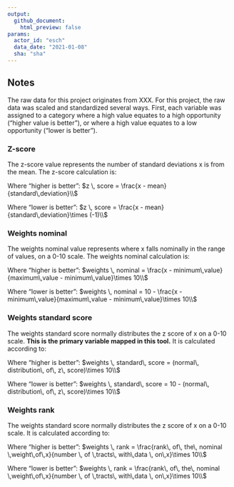 ```yaml
---
output: 
  github_document:
    html_preview: false
params: 
  actor_id: "esch" 
  data_date: "2021-01-08"
  sha: "sha"
---
```


\br
\br
\br
\br


## Notes

The raw data for this project originates from XXX. For this project, the raw data was scaled and standardized several ways. First, each variable was assigned to a category where a high value equates to a high opportunity ("higher value is better"), or where a high value equates to a low opportunity ("lower is better"). 
<br>

### Z-score
The z-score value represents the number of standard deviations x is from the mean. The z-score calculation is:

Where "higher is better": $z \, score = \frac{x - mean}{standard\,deviation}\\$

Where "lower is better": $z \, score = \frac{x - mean}{standard\,deviation}\times (-1)\\$


### Weights nominal
The weights nominal value represents where x falls nominally in the range of values, on a 0-10 scale. The weights nominal calculation is: 

Where "higher is better": $weights \, nominal = \frac{x - minimum\,value}{maximum\,value - minimum\,value}\times 10\\$

Where "lower is better": $weights \, nominal = 10 - \frac{x - minimum\,value}{maximum\,value - minimum\,value}\times 10\\$


### Weights standard score
The weights standard score normally distributes the z score of x on a 0-10 scale. **This is the primary variable mapped in this tool.** It is calculated according to:

Where "higher is better": $weights \, standard\, score = (normal\, distribution\, of\, z\, score)\times 10\\$

Where "lower is better": $weights \, standard\, score = 10 - (normal\, distribution\, of\, z\, score)\times 10\\$

### Weights rank
The weights standard score normally distributes the z score of x on a 0-10 scale. It is calculated according to:

Where "higher is better": $weights \, rank = \frac{rank\, of\, the\, nominal \,weight\,of\,x}{number \, of \,tracts\, with\,data \, on\,x}\times 10\\$

Where "lower is better": $weights \, rank = \frac{rank\, of\, the\, nominal \,weight\,of\,x}{number \, of \,tracts\, with\,data \, on\,x}\times 10\\$
